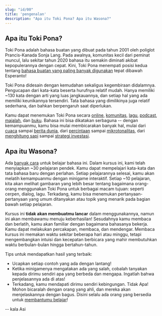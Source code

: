 ---
slug: "id/00"
title: 'pengenalan'
description: "Apa itu Toki Pona? Apa itu Wasona?"
---

## Apa itu Toki Pona?

Toki Pona adalah bahasa buatan yang dibuat pada tahun 2001 oleh poliglot Prancis-Kanada Sonja Lang. Pada awalnya, komunitas kecil dari peminat muncul, lalu sekitar tahun 2020 bahasa itu semakin diminati akibat kepopulerannya dengan cepat. Kini, Toki Pona menempati posisi kedua tentang [bahasa buatan yang paling banyak digunakan](https://tokipona.org/conlang_communities) tepat dibawah Esperanto!

Toki Pona didesain dengan kemudahan sekaligus kegembiraan didalamnya. Pengucapan dari kata-kata beserta hurufnya relatif mudah. Hanya memiliki ~130 kata dengan arti yang luas jangkauannya, dan setiap hal yang ada memiliki keunikannya tersendiri. Tata bahasa yang dimilikinya juga relatif sederhana, dan bahkan berpengaruh saat diperlukan.

Kamu dapat menemukan Toki Pona secara [online](https://discord.gg/ChC6qtVsSE), [komunitas](https://discord.gg/6zkugJFU4x), [lagu](https://www.youtube.com/playlist?list=PLeCE5N29ioyUbj_lvYm9IdGJnE2HPacVv), [podcast](https://www.youtube.com/playlist?list=PLjOmpMyMxd8Qs2mAXcLk817tQy_AQj09u), [majalah](https://liputenpo.org/), dan [buku](https://tokipona.org/). Bahasa ini bisa dikatakan serbaguna -- dengan kemampuanmu, kamu bisa mulai membicarakan banyak hal, mulai dari [cuaca](https://www.youtube.com/watch?v=J4fCq1aEAxA) sampai [berita dunia](https://www.youtube.com/watch?v=ljZfGt7PDxk), dari [percintaan](https://www.youtube.com/watch?v=rr3ufODuIts) sampai [mikrotonalitas](https://www.youtube.com/watch?v=fedFQIHREMo), dari [menghitung sapi](https://www.youtube.com/watch?v=xxClPfZDn-E) sampai [strategi investasi](https://www.youtube.com/watch?v=JIOT3bRzAGI).

## Apa itu Wasona?

Ada [banyak cara](id/other-courses) untuk belajar bahasa ini. Dalam kursus ini, kami telah menyiapkan ~30 pelajaran pendek. Kamu dapat mempelajari kata-kata dan tata bahasa baru dengan perlahan. Setiap pelajarannya selesai, kamu akan melatih kemampuanmu dengan minigame interaktif. Setiap ~10 pelajaran, kita akan melihat gambaran yang lebih besar tentang bagaimana orang-orang menggunakan Toki Pona untuk berbagai macam tujuan: seperti cerpen, dialog, lagu. Terkadang, kamu bisa menemukan pertanyaan-pertanyaan yang umum ditanyakan atau topik yang menarik pada bagian bawah setiap pelajaran.

Kursus ini **tidak akan membuatmu lancar** dalam menggunakannya, namun ini akan membawamu menuju keberhasilan! Sesudahnya kamu membaca dan berlatih, kamu akan familiar dengan bagaimana bahasanya bekerja. Kamu dapat melakukan percakapan, membaca, dan mendengar. Membaca kursus ini memakan waktu sekitar beberapa hari atau minggu, tetapi mengembangkan intuisi dan kecepatan berbicara yang mahir membutuhkan waktu berbulan-bulan hingga bertahun-tahun.

Tips untuk mendapatkan hasil yang terbaik:
* Ucapkan setiap contoh yang ada dengan lantang!
* Ketika minigamenya mengatakan ada yang salah, cobalah tanyakan kepada dirimu sendiri apa yang berbeda dan mengapa. Ingatlah bahwa penjelasannya ada di atas!
* Terkadang, kamu mendapati dirimu sendiri kebingungan. Tidak Apa! Mohon bicaralah dengan orang yang ahli, dan mereka akan menjelaskannya dengan bagus. Disini selalu ada orang yang bersedia untuk [membantumu belajar](https://discord.gg/ChC6qtVsSE)!

-- kala Asi